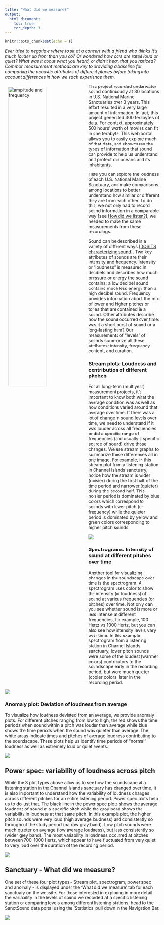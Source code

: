 ```yaml
---
title: "What did we measure?"
output:
  html_document:
    toc: true
    toc_depth: 3
---
```


```r
knitr::opts_chunk$set(echo = F)
```

_Ever tried to negotiate where to sit at a concert with a friend who thinks it’s much louder up front than you do? Or wondered how cars are rated loud or quiet? What was it about what you heard, or didn’t hear, that you noticed? Common measurement methods are key to providing a baseline for comparing the acoustic attributes of different places before taking into account differences in how we each experience them._


<img src="./images/image4.png" alt="amplitude and frequency" style="float:left;width:50%;padding:10px">

This project recorded underwater sound continuously at 30 locations in U.S. National Marine Sanctuaries over 3 years. This effort resulted in a very large amount of information. In fact, this project generated 300 terabytes of data. For context, approximately 500 hours’ worth of movies can fit in one terabyte. This web portal allows you to easily explore much of that data, and showcases the types of information that sound can provide to help us understand and protect our oceans and its inhabitants.

Here you can explore the loudness of each U.S. National Marine Sanctuary, and make comparisons among locations to better understand how similar or different they are from each other. To do this, we not only had to record sound information in a comparable way [see [How did we listen?](./q_how-listen.html)], we needed to make the same measurements from these recordings.

Sound can be described in a variety of different ways [[DOSITS characterizing sound](https://dosits.org/science/sound/characterize-sounds/)]. Two key attributes of sounds are their intensity and frequency.  Intensity or “loudness” is measured in decibels and describes how much pressure or energy the sound contains; a low decibel sound contains much less energy than a high decibel sound. Frequency provides information about the mix of lower and higher pitches or tones that are contained in a sound. Other attributes describe how the sound occurred over time: was it a short burst of sound or a long-lasting hum? Our measurements of “levels” of sounds summarize all these attributes: intensity, frequency content, and duration. 


### Stream plots: Loudness and contribution of different pitches

For all long-term (multiyear) measurement projects, it’s important to know both what the average condition was as well as how conditions varied around that average over time. If there was a lot of change in sound levels over time, we need to understand if it was louder across all frequencies or did a specific range of frequencies (and usually a specific source of sound) drive those changes. We use stream graphs to summarize those differences all in one image. For example, in this stream plot from a listening station in Channel Islands sanctuary, notice how the stream is wider (noisier) during the first half of the time period and narrower (quieter) during the second half. This noisier period is dominated by blue colors which correspond to sounds with lower pitch (or frequency) while the quieter period is dominated by yellow and green colors corresponding to higher pitch sounds. 


![](./images/CI05_01_steamplot_mockup_tutorial.png)

### Spectrograms: Intensity of sound at different pitches over time

Another tool for visualizing changes in the soundscape over time is the spectrogram. A spectrogram uses color to show the intensity (or loudness) of sound at various frequencies (or pitches) over time. Not only can you see whether sound is more or less intense at different frequencies, for example, 100 Hertz vs 1000 Hertz, but you can also see how intensity levels vary over time. In this example spectrogram from a listening station in Channel Islands sanctuary, lower pitch sounds were some of the loudest (warmer colors) contributors to the soundscape early in the recording period, but were much quieter (cooler colors) later in the recording period.

![](./images/CI05_01_spectrogram_mockup_tutorial.png)

### Anomaly plot:  Deviation of loudness from average

To visualize how loudness deviated from an average, we provide anomaly plots. For different pitches ranging from low to high, the red shows the time periods when sound within a pitch was louder than average while blue shows the time periods when the sound was quieter than average. The white areas indicate times and pitches of average loudness contributing to the soundscape. These plots help us identify time periods of “normal” loudness as well as extremely loud or quiet events.

![](./images/CI05_01_anomaly_mockup_tutorial.png)

## Power spec: variability of loudness across pitch

While the 3 plot types above allow us to see how the soundscape at a listening station in the Channel Islands sanctuary has changed over time, it is also important to understand how the variability of loudness changes across different pitches for an entire listening period. Power spec plots help us to do just that. The black line in the power spec plots shows the average loudness of sound at a specific pitch while the gray band shows the variability in loudness at that same pitch. In this example plot, the higher pitch sounds were very loud (high average loudness) and consistently so throughout the study period (narrow gray band). Low pitch sounds were much quieter on average (low average loudness), but less consistently so (wider grey band). The most variability in loudness occurred at pitches between 700-1000 Hertz, which appear to have fluctuated from very quiet to very loud over the duration of the recording period.

![](./images/CI02_01_power_spec_mockup_tutorial.png)

## Sanctuary - What did we measure?

One set of these four plot types - Stream plot, spectrogram, power spec and anomaly - is displayed under the ‘What did we measure’ tab for each sanctuary on the website. For those interested in exploring in more detail the variability in the levels of sound we recorded at a specific listening station or comparing levels among different listening stations, head to the SanctSound data portal using the ‘Statistics’ pull down in the Navigation Bar. 

![](./images/q_what-measure_cinms.png)
